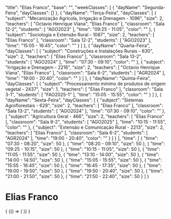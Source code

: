 
  "title": "Elias Franco",
  "base": "",
  "weekClasses": [
    {
      "dayName": "Segunda-Feira",
      "dayClasses": []
    },
    {
      "dayName": "Terça-Feira",
      "dayClasses": [
        {
          "subject": "Mecanização Agrícola, Irrigação e Drenagem - 1096",
          "size": 2,
          "teachers": [
            "Octavio Henrique Viana",
            "Elias Franco"
          ],
          "classroom": "Sala 12-2",
          "students": [
            "AGO2023"
          ],
          "time": "09:25 - 11:05",
          "color": ""
        },
        {
          "subject": "Sociologia e Extensão Rural - 1087",
          "size": 2,
          "teachers": [
            "Elias Franco"
          ],
          "classroom": "Sala 12-2",
          "students": [
            "AGO2023"
          ],
          "time": "15:05 - 16:45",
          "color": ""
        }
      ]
    },
    {
      "dayName": "Quarta-Feira",
      "dayClasses": [
        {
          "subject": "Construções e Instalações Rurais - 630",
          "size": 2,
          "teachers": [
            "Elias Franco"
          ],
          "classroom": "Sala 13-2",
          "students": [
            "AGO2024"
          ],
          "time": "07:30 - 09:10",
          "color": ""
        },
        {
          "subject": "Irrigação e Drenagem - 2216",
          "size": 2,
          "teachers": [
            "Octavio Henrique Viana",
            "Elias Franco"
          ],
          "classroom": "Sala 6-2",
          "students": [
            "AGR2024"
          ],
          "time": "19:00 - 20:40",
          "color": ""
        }
      ]
    },
    {
      "dayName": "Quinta-Feira",
      "dayClasses": [
        {
          "subject": "Processamento mínimo de produtos de origem vegetal - 2437",
          "size": 1,
          "teachers": [
            "Elias Franco"
          ],
          "classroom": "Sala 3-1",
          "students": [
            "FAO2025-1"
          ],
          "time": "15:05 - 15:55",
          "color": ""
        }
      ]
    },
    {
      "dayName": "Sexta-Feira",
      "dayClasses": [
        {
          "subject": "Sistemas Agroflorestais - 629",
          "size": 2,
          "teachers": [
            "Elias Franco"
          ],
          "classroom": "Sala 13-2",
          "students": [
            "AGO2024"
          ],
          "time": "07:30 - 09:10",
          "color": ""
        },
        {
          "subject": "Agricultura Geral - 466",
          "size": 2,
          "teachers": [
            "Elias Franco"
          ],
          "classroom": "Sala 8-2",
          "students": [
            "AGO2025"
          ],
          "time": "10:15 - 11:55",
          "color": ""
        },
        {
          "subject": "Extensão e Comunicação Rural - 2213",
          "size": 2,
          "teachers": [
            "Elias Franco"
          ],
          "classroom": "Sala 6-2",
          "students": [
            "AGR2024"
          ],
          "time": "19:00 - 20:40",
          "color": ""
        }
      ]
    }
  ],
  "time": [
    {
      "time": "07:30 - 08:20",
      "size": 50
    },
    {
      "time": "08:20 - 09:10",
      "size": 50
    },
    {
      "time": "09:25 - 10:15",
      "size": 50
    },
    {
      "time": "10:15 - 11:05",
      "size": 50
    },
    {
      "time": "11:05 - 11:55",
      "size": 50
    },
    {
      "time": "13:10 - 14:00",
      "size": 50
    },
    {
      "time": "14:00 - 14:50",
      "size": 50
    },
    {
      "time": "15:05 - 15:55",
      "size": 50
    },
    {
      "time": "15:55 - 16:45",
      "size": 50
    },
    {
      "time": "16:45 - 17:35",
      "size": 50
    },
    {
      "time": "19:00 - 19:50",
      "size": 50
    },
    {
      "time": "19:50 - 20:40",
      "size": 50
    },
    {
      "time": "21:00 - 21:50",
      "size": 50
    },
    {
      "time": "21:50 - 22:40",
      "size": 50
    }
  ]
}

# Elias Franco

<div>
  {
    <BrowserOnly>
      {() => (
        <Grid
          title={data.title}
          weekClasses={data.weekClasses}
          time={data.time}
        />
      )}
    </BrowserOnly>
  }
</div>
